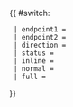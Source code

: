 {{Error|錯誤：此模板已停用。請見[[Template:HK Bus Route Cross Harbour/doc]]。}}{{ #switch: {{{format|}}}
  | endpoint1 = 
  | endpoint2 = 
  | direction = 
  | status =
  | inline = 
  | normal =
  | full =
}}